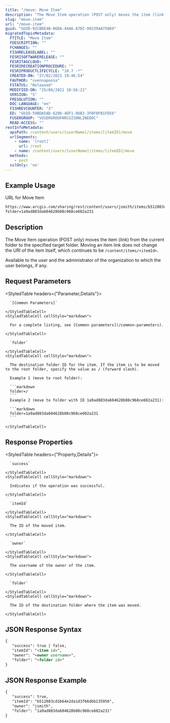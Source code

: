 ```yaml
---
title: "/move: Move Item"
description: "The Move Item operation (POST only) moves the item (link) from the current folder to the specified target folder."
slug: "move-item"
url: "/move-item"
guid: "GUID-92CBDE4B-06DA-44A6-A7DC-993394A75069"
migratedTopicMetadata:
  FTITLE: "Move Item"
  FDESCRIPTION: ""
  FCHANGES: ""
  FISHRELEASELABEL: ""
  FESRISOFTWARERELEASE: ""
  FESRITAGCLOUD: ""
  FESRIRECREATIONPROCEDURE: ""
  FESRIPRODUCTLIFECYCLE: "10.7 -*"
  CREATED-ON: "27/02/2021 19:46:54"
  FAUTHOR: "svennapoosa"
  FSTATUS: "Released"
  MODIFIED-ON: "25/08/2021 10:56:21"
  VERSION: "5"
  FRESOLUTION: ""
  DOC-LANGUAGE: "en"
  FISHREVCOUNTER: "3"
  ED: "GUID-59BDA5AD-6208-4DF1-96B3-3F0F0FB1FEE6"
  FUSERGROUP: "VUSERGROUPARCGISONLINEDOC"
  READ-ACCESS: ""
restInfoMetadata:
  apiPath: /content/users/[userName]/items/[itemID]/move
  urlSegments:
    - name: '[root]'
      url: /root
    - name: /content/users/[userName]/items/[itemID]/move
  methods:
    - post
  sslOnly: 'no'
---
```


## Example Usage

URL for Move Item

```markdown
https://www.arcgis.com/sharing/rest/content/users/jsmith/items/b512083cd1b64e2da1d3f66dbb135956/move
folder=1a9ad803da604628b08c968ce602a231
```

## Description

The Move Item operation (POST only) moves the item (link) from the current folder to the specified target folder. Moving an item link does not change the URI of the item itself, which continues to be `/content/items/<itemId>`.

Available to the user and the administrator of the organization to which the user belongs, if any.

## Request Parameters 

<StyledTable headers={"Parameter,Details"}>
  <StyledTableRow>
    <StyledTableCell cellStyle="markdown">

      `[Common Parameters]` 

    </StyledTableCell>
    <StyledTableCell cellStyle="markdown">

      For a complete listing, see [Common parameters](/common-parameters).

    </StyledTableCell>
  </StyledTableRow>
  <StyledTableRow>
    <StyledTableCell cellStyle="markdown">

      `folder` 

    </StyledTableCell>
    <StyledTableCell cellStyle="markdown">

      The destination folder ID for the item. If the item is to be moved to the root folder, specify the value as / (forward slash).

      Example 1 (move to root folder):
      
      ```markdown
      folder=/ 
      ```
      Example 2 (move to folder with ID 1a9ad803da604628b08c968ce602a231): 
      
      ```markdown
      folder=1a9ad803da604628b08c968ce602a231
      ``` 

    </StyledTableCell>
  </StyledTableRow>
</StyledTable>

## Response Properties

<StyledTable headers={"Property,Details"}>
  <StyledTableRow>
    <StyledTableCell cellStyle="markdown">

      `success` 

    </StyledTableCell>
    <StyledTableCell cellStyle="markdown">

      Indicates if the operation was successful.

    </StyledTableCell>
  </StyledTableRow>
  <StyledTableRow>
    <StyledTableCell cellStyle="markdown">

      `itemId` 

    </StyledTableCell>
    <StyledTableCell cellStyle="markdown">

      The ID of the moved item.

    </StyledTableCell>
  </StyledTableRow>
  <StyledTableRow>
    <StyledTableCell cellStyle="markdown">

      `owner` 

    </StyledTableCell>
    <StyledTableCell cellStyle="markdown">

      The username of the owner of the item.

    </StyledTableCell>
  </StyledTableRow>
  <StyledTableRow>
    <StyledTableCell cellStyle="markdown">

      `folder` 

    </StyledTableCell>
    <StyledTableCell cellStyle="markdown">

      The ID of the destination folder where the item was moved.

    </StyledTableCell>
  </StyledTableRow>
</StyledTable>

## JSON Response Syntax

```markdown
{
   "success": true | false,
   "itemId": "<item id>",
   "owner": "<owner username>",
   "folder": "<folder id>"
}
```

## JSON Response Example

```markdown
{
   "success": true,
   "itemId": "b512083cd1b64e2da1d3f66dbb135956",
   "owner": "jsmith",
   "folder": "1a9ad803da604628b08c968ce602a231"
}
```

 
